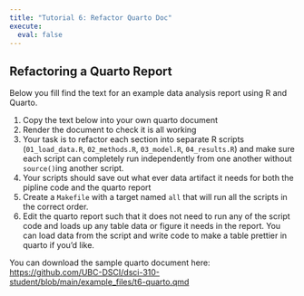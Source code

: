```yaml
---
title: "Tutorial 6: Refactor Quarto Doc"
execute:
  eval: false
---
```


## Refactoring a Quarto Report

Below you fill find the text for an example data analysis report using R and Quarto.

1. Copy the text below into your own quarto document
2. Render the document to check it is all working
3. Your task is to refactor each section into separate R scripts
  (`01_load_data.R`, `02_methods.R`, `03_model.R`, `04_results.R`)
  and make sure each script can completely run independently from one another without `source()`ing another script.
4. Your scripts should save out what ever data artifact it needs for both the pipline code and the quarto report
5. Create a `Makefile` with a target named `all` that will run all the scripts in the correct order.
6. Edit the quarto report such that it does not need to run any of the script code and loads up
   any table data or figure it needs in the report.
   You can load data from the script and write code to make a table prettier in quarto if you'd like.

You can download the sample quarto document here:
<https://github.com/UBC-DSCI/dsci-310-student/blob/main/example_files/t6-quarto.qmd>
